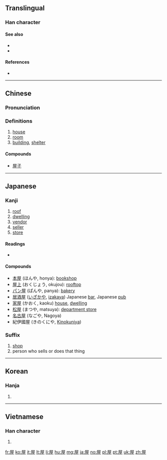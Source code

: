{{character info/new}}
==Translingual==
{{stroke order|strokes=9}}

===Han character===
{{Han char|rn=44|rad=尸|as=06|sn=9|four=77214|canj=SMIG|ids=⿸尸至}}

====See also====
* {{l|mul|房}}
* {{l|mul|室}}

====References====
* {{Han ref|kx=0301.190|dkj=07684|dj=0598.110|hdz=20972.010|uh=5C4B|ud=23627|bh=ABCE|bd=43982}}

----

==Chinese==
{{zh-forms}}

===Pronunciation===
{{zh-pron
|m=wū
|c=nguk1,uk1
|mc=y
|oc=y
|ma=Zh-wu.ogg
|cat=n
}}

===Definitions===
# [[house]]
# [[room]]
# [[building]], [[shelter]]

====Compounds====
* [[屋子]]

----

==Japanese==

===Kanji===
{{ja-kanji|grade=3|rs=尸06}}

# [[roof]]
# [[dwelling]]
# [[vendor]]
# [[seller]]
# [[store]]

====Readings====
* {{ja-readings|on=[[おく]] (oku) , from [[をく]] (woku)|kun=[[や]] (ya), [[やね]] (yane)}}

====Compounds====
* [[本屋]] (ほんや, honya): [[bookshop]]
* [[屋上]] (おくじょう, okujou): [[rooftop]]
* [[パン屋]] (ぱんや, panya): [[bakery]]
* [[居酒屋]] ([[いざかや]], [[izakaya]]) Japanese [[bar]], Japanese [[pub]]
* [[家屋]] (かおく, kaoku) [[house]], [[dwelling]]
* [[松屋]] (まつや, matsuya): [[department store]]
* [[名古屋]] (なごや, Nagoya)
* 紀伊國屋 (きのくにや, [[w:Books_Kinokuniya|Kinokuniya]])

===Suffix===
{{ja-pos|k|suffix|hira=や|rom=ya}}

# [[shop]]
# person who sells or does that thing

----

==Korean==

===Hanja===
{{ko-hanja|hangeul=옥|rv=ok|mr=ok}}

# {{defn|lang=ko|sort=尸06}}

----

==Vietnamese==

===Han character===
{{vi-hantu|[[ốc]], [[ọc]]|rs=尸06}}

# {{defn|lang=vi|sort=尸06}}

[[fr:屋]]
[[ko:屋]]
[[it:屋]]
[[lt:屋]]
[[li:屋]]
[[hu:屋]]
[[mg:屋]]
[[ja:屋]]
[[no:屋]]
[[pl:屋]]
[[pt:屋]]
[[uk:屋]]
[[zh:屋]]